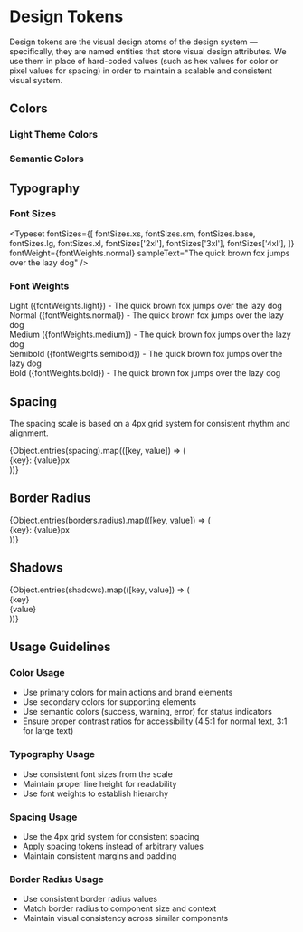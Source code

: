 
<Meta title="Design System/Tokens" />

# Design Tokens

Design tokens are the visual design atoms of the design system — specifically, they are named entities that store visual design attributes. We use them in place of hard-coded values (such as hex values for color or pixel values for spacing) in order to maintain a scalable and consistent visual system.

## Colors

### Light Theme Colors

<ColorPalette>
  <ColorItem
    title="Primary"
    subtitle="Brand colors"
    colors={{
      50: lightColors.primary[50],
      100: lightColors.primary[100],
      200: lightColors.primary[200],
      300: lightColors.primary[300],
      400: lightColors.primary[400],
      500: lightColors.primary[500],
      600: lightColors.primary[600],
      700: lightColors.primary[700],
      800: lightColors.primary[800],
      900: lightColors.primary[900],
    }}
  />
  <ColorItem
    title="Secondary"
    subtitle="Supporting colors"
    colors={{
      50: lightColors.secondary[50],
      100: lightColors.secondary[100],
      200: lightColors.secondary[200],
      300: lightColors.secondary[300],
      400: lightColors.secondary[400],
      500: lightColors.secondary[500],
      600: lightColors.secondary[600],
      700: lightColors.secondary[700],
      800: lightColors.secondary[800],
      900: lightColors.secondary[900],
    }}
  />
  <ColorItem
    title="Success"
    subtitle="Success states"
    colors={{
      50: lightColors.success[50],
      100: lightColors.success[100],
      200: lightColors.success[200],
      300: lightColors.success[300],
      400: lightColors.success[400],
      500: lightColors.success[500],
      600: lightColors.success[600],
      700: lightColors.success[700],
      800: lightColors.success[800],
      900: lightColors.success[900],
    }}
  />
  <ColorItem
    title="Warning"
    subtitle="Warning states"
    colors={{
      50: lightColors.warning[50],
      100: lightColors.warning[100],
      200: lightColors.warning[200],
      300: lightColors.warning[300],
      400: lightColors.warning[400],
      500: lightColors.warning[500],
      600: lightColors.warning[600],
      700: lightColors.warning[700],
      800: lightColors.warning[800],
      900: lightColors.warning[900],
    }}
  />
  <ColorItem
    title="Error"
    subtitle="Error states"
    colors={{
      50: lightColors.error[50],
      100: lightColors.error[100],
      200: lightColors.error[200],
      300: lightColors.error[300],
      400: lightColors.error[400],
      500: lightColors.error[500],
      600: lightColors.error[600],
      700: lightColors.error[700],
      800: lightColors.error[800],
      900: lightColors.error[900],
    }}
  />
</ColorPalette>

### Semantic Colors

<ColorPalette>
  <ColorItem
    title="Background"
    colors={{
      primary: lightColors.background.primary,
      secondary: lightColors.background.secondary,
      tertiary: lightColors.background.tertiary,
    }}
  />
  <ColorItem
    title="Text"
    colors={{
      primary: lightColors.text.primary,
      secondary: lightColors.text.secondary,
      tertiary: lightColors.text.tertiary,
      inverse: lightColors.text.inverse,
    }}
  />
  <ColorItem
    title="Border"
    colors={{
      primary: lightColors.border.primary,
      secondary: lightColors.border.secondary,
      focus: lightColors.border.focus,
    }}
  />
</ColorPalette>

## Typography

### Font Sizes

<Typeset
  fontSizes={[
    fontSizes.xs,
    fontSizes.sm,
    fontSizes.base,
    fontSizes.lg,
    fontSizes.xl,
    fontSizes['2xl'],
    fontSizes['3xl'],
    fontSizes['4xl'],
  ]}
  fontWeight={fontWeights.normal}
  sampleText="The quick brown fox jumps over the lazy dog"
/>

### Font Weights

<div style={{ display: 'flex', flexDirection: 'column', gap: '16px' }}>
  <div style={{ fontWeight: fontWeights.light, fontSize: fontSizes.lg }}>
    Light ({fontWeights.light}) - The quick brown fox jumps over the lazy dog
  </div>
  <div style={{ fontWeight: fontWeights.normal, fontSize: fontSizes.lg }}>
    Normal ({fontWeights.normal}) - The quick brown fox jumps over the lazy dog
  </div>
  <div style={{ fontWeight: fontWeights.medium, fontSize: fontSizes.lg }}>
    Medium ({fontWeights.medium}) - The quick brown fox jumps over the lazy dog
  </div>
  <div style={{ fontWeight: fontWeights.semibold, fontSize: fontSizes.lg }}>
    Semibold ({fontWeights.semibold}) - The quick brown fox jumps over the lazy dog
  </div>
  <div style={{ fontWeight: fontWeights.bold, fontSize: fontSizes.lg }}>
    Bold ({fontWeights.bold}) - The quick brown fox jumps over the lazy dog
  </div>
</div>

## Spacing

The spacing scale is based on a 4px grid system for consistent rhythm and alignment.

<div style={{ display: 'grid', gridTemplateColumns: 'repeat(auto-fit, minmax(200px, 1fr))', gap: '16px', marginTop: '24px' }}>
  {Object.entries(spacing).map(([key, value]) => (
    <div key={key} style={{ display: 'flex', alignItems: 'center', gap: '12px' }}>
      <div
        style={{
          width: value,
          height: '24px',
          backgroundColor: lightColors.primary[500],
          borderRadius: '2px',
        }}
      />
      <span style={{ fontFamily: 'monospace', fontSize: '14px' }}>
        {key}: {value}px
      </span>
    </div>
  ))}
</div>

## Border Radius

<div style={{ display: 'grid', gridTemplateColumns: 'repeat(auto-fit, minmax(150px, 1fr))', gap: '16px', marginTop: '24px' }}>
  {Object.entries(borders.radius).map(([key, value]) => (
    <div key={key} style={{ textAlign: 'center' }}>
      <div
        style={{
          width: '80px',
          height: '80px',
          backgroundColor: lightColors.primary[500],
          borderRadius: value,
          margin: '0 auto 8px',
        }}
      />
      <div style={{ fontFamily: 'monospace', fontSize: '14px' }}>
        {key}: {value}px
      </div>
    </div>
  ))}
</div>

## Shadows

<div style={{ display: 'grid', gridTemplateColumns: 'repeat(auto-fit, minmax(200px, 1fr))', gap: '24px', marginTop: '24px' }}>
  {Object.entries(shadows).map(([key, value]) => (
    <div key={key} style={{ textAlign: 'center' }}>
      <div
        style={{
          width: '120px',
          height: '80px',
          backgroundColor: lightColors.background.primary,
          borderRadius: borders.radius.md,
          margin: '0 auto 12px',
          boxShadow: value,
        }}
      />
      <div style={{ fontFamily: 'monospace', fontSize: '14px', marginBottom: '4px' }}>
        {key}
      </div>
      <div style={{ fontSize: '12px', color: lightColors.text.secondary }}>
        {value}
      </div>
    </div>
  ))}
</div>

## Usage Guidelines

### Color Usage
- Use primary colors for main actions and brand elements
- Use secondary colors for supporting elements
- Use semantic colors (success, warning, error) for status indicators
- Ensure proper contrast ratios for accessibility (4.5:1 for normal text, 3:1 for large text)

### Typography Usage
- Use consistent font sizes from the scale
- Maintain proper line height for readability
- Use font weights to establish hierarchy

### Spacing Usage
- Use the 4px grid system for consistent spacing
- Apply spacing tokens instead of arbitrary values
- Maintain consistent margins and padding

### Border Radius Usage
- Use consistent border radius values
- Match border radius to component size and context
- Maintain visual consistency across similar components
